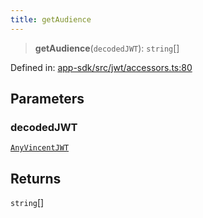 ```yaml
---
title: getAudience
---
```


> **getAudience**(`decodedJWT`): `string`[]

Defined in: [app-sdk/src/jwt/accessors.ts:80](https://github.com/LIT-Protocol/Vincent/blob/73da7c01d4eb076a0ff8650f85c7adf29f486588/packages/libs/app-sdk/src/jwt/accessors.ts#L80)

## Parameters

### decodedJWT

[`AnyVincentJWT`](/api-reference/app-sdk/jwt/type-aliases/AnyVincentJWT)

## Returns

`string`[]
